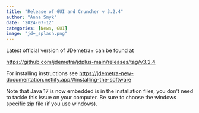 ```yaml
---
title: "Release of GUI and Cruncher v 3.2.4"
author: "Anna Smyk"
date: "2024-07-12"
categories: [News, GUI]
image: "jd+_splash.png"
---
```


Latest official version of JDemetra+ can be found at

[https://github.com/jdemetra/jdplus-main/releases/tag/v3.2.4](https://github.com/jdemetra/jdplus-main/releases/tag/v3.2.4)

For installing instructions see [https://jdemetra-new-documentation.netlify.app/#installing-the-software](https://jdemetra-new-documentation.netlify.app/#installing-the-software)

Note that Java 17 is now embedded is in the installation files, you don't need to tackle this issue on your computer. Be sure to choose the windows specific zip file (if you use windows).

